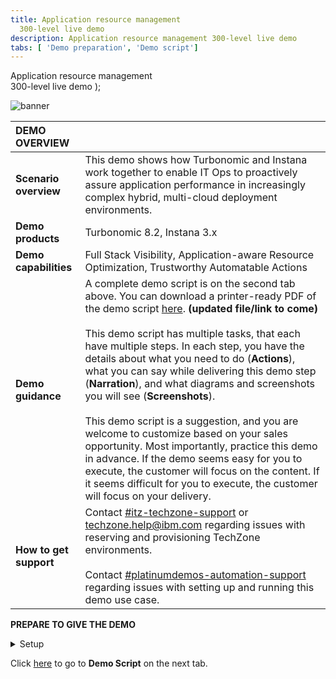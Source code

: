 ```yaml
---
title: Application resource management
  300-level live demo
description: Application resource management 300-level live demo
tabs: [ 'Demo preparation', 'Demo script']
---
```


  <span>
    Application resource management <br/> 300-level live demo
  </span> );

![banner](./images/AIOps_Observability_300_Prep.jpg)
<span id="top"></span>

| DEMO OVERVIEW | |
| :--- | :--- |
| **Scenario overview** | This demo shows how Turbonomic and Instana work together to enable IT Ops to proactively assure application performance in increasingly complex hybrid, multi-cloud deployment environments. |
| **Demo products** | Turbonomic 8.2, Instana 3.x |
| **Demo capabilities** | Full Stack Visibility, Application-aware Resource Optimization, Trustworthy Automatable Actions |
| **Demo guidance** | A complete demo script is on the second tab above. You can download a printer-ready PDF of the demo script <a href="./300-Observability-Demo-Script.pdf" target="_blank" rel="noreferrer">here</a>. **(updated file/link to come)** <br/><br/> This demo script has multiple tasks, that each have multiple steps. In each step, you have the details about what you need to do (**Actions**), what you can say while delivering this demo step (**Narration**), and what diagrams and screenshots you will see (**Screenshots**). <br/><br/> This demo script is a suggestion, and you are welcome to customize based on your sales opportunity. Most importantly, practice this demo in advance. If the demo seems easy for you to execute, the customer will focus on the content. If it seems difficult for you to execute, the customer will focus on your delivery. |
| **How to get support** | Contact <a href="https://ibm-cloud.slack.com/archives/C0124J683GW" target="_blank" rel="noreferrer">#itz-techzone-support</a> or <a href="mailto:techzone.help@ibm.com">techzone.help@ibm.com</a> regarding issues with reserving and provisioning TechZone environments. <br/><br/> Contact <a href="https://ibm-cloud.slack.com/archives/C0216F39ACU" target="_blank" rel="noreferrer">#platinumdemos-automation-support</a> regarding issues with setting up and running this demo use case. |

**PREPARE TO GIVE THE DEMO**

<details>

<summary>Setup</summary>
<br/>

1. This demo uses the CoC-Managed clusters at  <a href="https://cmc.coc-ibm.com/home" target="_blank" rel="noreferrer">https://cmc.coc-ibm.com/home</a>.

<br/>

2. If you are not registered with the CoC, please <a href="https://cmc.coc-ibm.com/registration" target="_blank" rel="noreferrer">complete registration here</a> to get your personal credentials from the CoC LDAP systems.

<br/>

3. The clusters that will be used in this demo require you to reserve a time slot.

<br/>

4. The clusters we will be using here are available under the **Watson AIOps** category. Click on **View Clusters**.

<img src="https://raw.githubusercontent.com/ibm-garage-tsa/platinum-demos/master/src/pages/300-watson-aiops-application-resource-management/images/CoC-Managed-Clusters.jpg" width="800" />

<br/>

5. We will be using the **Vader** cluster. The CoC clusters require a prior reservation. Click **Reservations** to reserve or verify your reservation. The return back to the main Watson AIOPS clusters main page.<br/>

<img src="https://raw.githubusercontent.com/ibm-garage-tsa/platinum-demos/master/src/pages/300-watson-aiops-application-resource-management/images/Vader-Reservations.jpg" width="400" />

<br/>

6. It is recommended that you take a quick look at the layout, current configuration and capacity of the Vader cluster master and worker nodes. Please use this page to verify at a high-level, the health of the Vader cluster components before you start the demo.
(**fragment**) and health of all the components then browse the description on the Vader home page. Note that the RHOCP cluster consists of 3 master nodes and 7 worker nodes. Also review the (**incomplete**)<br/>

<img src="https://raw.githubusercontent.com/ibm-garage-tsa/platinum-demos/master/src/pages/300-watson-aiops-application-resource-management/images/Vader-Cluster-Health.jpg" width="800" />

<br/>

7. Note the CoC provided credentials to log in to the CoC Managed RHOCP cluster OCP Console, Instana and Turbonomic SaaS instances. 
<br/>

<img src="https://raw.githubusercontent.com/ibm-garage-tsa/platinum-demos/master/src/pages/300-watson-aiops-application-resource-management/images/Vader-Credentials.jpg" width="800" />

<br/>

8. Using the CoC provided credentials, log in to the OCP Cluster and examine the current utilization and health of cluster components.
<br/>

<img src="https://raw.githubusercontent.com/ibm-garage-tsa/platinum-demos/master/src/pages/300-watson-aiops-application-resource-management/images/OCP-Cluster-Health.jpg" width="800" />

<br/>

9. Using the CoC provided credentials, log in to the Instana instance to check on the health of the RobotShop application. From the Applications icon, select RobotShop and view the summary page as shown below. It represents the golden signals and provides a quick view into the health of RobotShop.

<br/>

<img src="https://raw.githubusercontent.com/ibm-garage-tsa/platinum-demos/master/src/pages/300-watson-aiops-application-resource-management/images/Instana-View.jpg" width="800" />

<br/>

10. Using the CoC provided credentials, log in to the Turbonomic instance. 

<br/>

You should now be on the Turbonomic Homepage as shown below, and ready to start the Demo. Good Luck!

<br/>

<img src="https://raw.githubusercontent.com/ibm-garage-tsa/platinum-demos/master/src/pages/300-watson-aiops-application-resource-management/images/Turbo-Home-Page.jpg" width="800" /> 

<br/>

**[Go to top](#top)**

</details>

Click [here](/300-watson-aiops-application-resource-management/demo-script) to go to **Demo Script** on the next tab.
